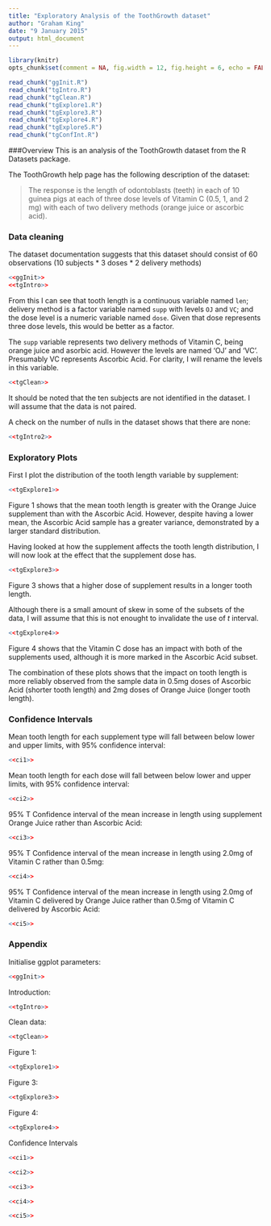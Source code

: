 ```yaml
---
title: "Exploratory Analysis of the ToothGrowth dataset"
author: "Graham King"
date: "9 January 2015"
output: html_document
---
```

```r
library(knitr)
opts_chunk$set(comment = NA, fig.width = 12, fig.height = 6, echo = FALSE)

read_chunk("ggInit.R")
read_chunk("tgIntro.R")
read_chunk("tgClean.R")
read_chunk("tgExplore1.R")
read_chunk("tgExplore3.R")
read_chunk("tgExplore4.R")
read_chunk("tgExplore5.R")
read_chunk("tgConfInt.R")
```
###Overview
This is an analysis of the ToothGrowth dataset from the R Datasets package.

The ToothGrowth help page has the following description of the dataset:

> The response is the length of odontoblasts (teeth) in each of 10 guinea pigs at each of three dose levels of Vitamin C (0.5, 1, and 2 mg) with each of two delivery methods (orange juice or ascorbic acid).

### Data cleaning
The dataset documentation suggests that this dataset should consist of 60 observations (10 subjects * 3 doses * 2 delivery methods)

```r
<<ggInit>>
<<tgIntro>>
```

From this I can see that tooth length is a continuous variable named `len`; delivery method is a factor variable named `supp` with levels `OJ` and `VC`; and the dose level is a numeric variable named `dose`. Given that dose represents three dose levels, this would be better as a factor.

The `supp` variable represents two delivery methods of Vitamin C, being orange juice and asorbic acid. However the levels are named 'OJ' and 'VC'. Presumably VC represents Ascorbic Acid. For clarity, I will rename the levels in this variable.
```r
<<tgClean>>
```

It should be noted that the ten subjects are not identified in the dataset. I will assume that the data is not paired.

A check on the number of nulls in the dataset shows that there are none:
```r
<<tgIntro2>>
```

### Exploratory Plots
First I plot the distribution of the tooth length variable by supplement:
```r
<<tgExplore1>>
```
Figure 1 shows that the mean tooth length is greater with the Orange Juice supplement than with the Ascorbic Acid. However, despite having a lower mean, the Ascorbic Acid sample has a greater variance, demonstrated by a larger standard distribution.

Having looked at how the supplement affects the tooth length distribution, I will now look at the effect that the supplement dose has.
```r
<<tgExplore3>>
```
Figure 3 shows that a higher dose of supplement results in a longer tooth length.

Although there is a small amount of skew in some of the subsets of the data, I will assume that this is not enought to invalidate the use of *t* interval.

```r
<<tgExplore4>>
```
Figure 4 shows that the Vitamin C dose has an impact with both of the supplements used, although it is more marked in the Ascorbic Acid subset.

The combination of these plots shows that the impact on tooth length is more reliably observed from the sample data in 0.5mg doses of Ascorbic Acid (shorter tooth length) and 2mg doses of Orange Juice (longer tooth length).

### Confidence Intervals

Mean tooth length for each supplement type will fall between below lower and upper limits, with 95% confidence interval:
```r
<<ci1>>
```

Mean tooth length for each dose will fall between below lower and upper limits, with 95% confidence interval:
```r
<<ci2>>
```
95% T Confidence interval of the mean increase in length using supplement Orange Juice rather than Ascorbic Acid:
```r
<<ci3>>
```
95% T Confidence interval of the mean increase in length using 2.0mg of Vitamin C rather than 0.5mg:
```r
<<ci4>>
```
95% T Confidence interval of the mean increase in length using 2.0mg of Vitamin C delivered by Orange Juice rather than 0.5mg of Vitamin C delivered by Ascorbic Acid:
```r
<<ci5>>
```

### Appendix
Initialise ggplot parameters:
```r
<<ggInit>>
```
Introduction:
```r
<<tgIntro>>
```
Clean data:
```r
<<tgClean>>
```
Figure 1:
```r
<<tgExplore1>>
```
Figure 3:
```r
<<tgExplore3>>
```
Figure 4:
```r
<<tgExplore4>>
```
Confidence Intervals
```r
<<ci1>>
```
```r
<<ci2>>
```
```r
<<ci3>>
```
```r
<<ci4>>
```
```r
<<ci5>>
```